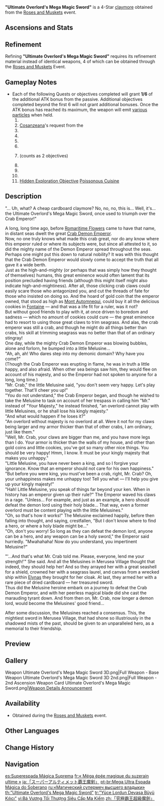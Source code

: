 {{Stub|Missing preview}}
{{Weapon Infobox
|title          = "Ul&shy;ti&shy;mate O&shy;ver&shy;lord's Me&shy;ga Ma&shy;gic Sword"
|id             = 12426
|image          = <gallery>
Weapon Ultimate Overlord's Mega Magic Sword.png|Base
Weapon Ultimate Overlord's Mega Magic Sword 2nd.png|2nd Ascension
</gallery>
|type           = Claymore
|quality        = 4
|obtain         = Events
|event_name     = [[Roses and Muskets]]
|releaseDate    = 2023-12-21
|base_atk       = 44
|2nd_stat_type  = Energy Recharge
|2nd_stat       = 6.7%
|passive        = Melussistance!
|effect         = ATK increased by (var1)%. That's not all! The support from all [[Melusine]]s you've helped in [[Merusea Village]] fills you with strength! Based on the number of them you've helped, your ATK is increased by up to an additional (var1)%.
|eff_rank1_var1 = 12
|eff_rank2_var1 = 15
|eff_rank3_var1 = 18
|eff_rank4_var1 = 21
|eff_rank5_var1 = 24
|eff_att1       = ATK
}}
{{Description|A magical sword that can only be wielded by the ultimate overlord who rules the seas. As it has been made with special water-resistant materials, it will not get ruined by water damage even after being immersed. Why, one might even call it invincible!}}
'''"Ultimate Overlord's Mega Magic Sword"''' is a 4-Star [[claymore]] obtained from the [[Roses and Muskets]] event.

==Ascensions and Stats==
{{Weapon Ascensions and Stats
|ascendMat1 = Broken Goblet of the Pristine Sea
|ascendMat2 = Wine Goblet of the Pristine Sea
|ascendMat3 = Silver Goblet of the Pristine Sea
|ascendMat4 = Golden Goblet of the Pristine Sea
|bossMat1   = Old Operative's Pocket Watch
|bossMat2   = Operative's Standard Pocket Watch	
|bossMat3   = Operative's Constancy
|commonMat1 = Meshing Gear
|commonMat2 = Mechanical Spur Gear
|commonMat3 = Artificed Dynamic Gear
}}

==Refinement==
Refining '''"Ultimate Overlord's Mega Magic Sword"''' requires its refinement material {{Item|Super-Duper Invincible Shining Sparkly Magic Crystal}} instead of identical weapons, 4 of which can be obtained through the [[Roses and Muskets]] Event.

==Gameplay Notes==
* Each of the following Quests or objectives completed will grant '''1/6''' of the additional ATK bonus from the passive. Additional objectives completed beyond the first 6 will not grant additional bonuses. Once the ATK bonus has reached its maximum, the weapon will emit [[#Preview|various particles]] when held.
*# {{Quest|A Gradient of Dreams and Ochre}}
*# [[Cosanzeana]]'s request from the {{Quest|There Will Come Soft Rains}}
*# {{Quest|Fishing Game}}
*# {{Quest|"Hey, This Isn't Pumpkin Soup..."}}
*# {{Quest|The Lone Phantom Sail}}
*# {{Quest|Book of Esoteric Revelations}}
*# {{Quest|Blue Longing of Heart and Moon}} (counts as 2 objectives)
*# {{Quest|The Three Primary Colors of the Solar Corona}}
*# {{Quest|Strange Stone Chronicle (Part 2)}}
*# {{Quest|Echoes of the Ancient World}}
*# [[Hidden Exploration Objective]] [[Poissonous Cuisine]]

==Description==
"... Uh, what? A cheap cardboard claymore? No, no, no, this is... Well, it's... the Ultimate Overlord's Mega Magic Sword, once used to triumph over the Crab Emperor!"

A long, long time ago, before [[Romaritime Flower]]s came to have that name, in distant seas dwelt the great [[Emperor of Fire and Iron|Crab Demon Emperor]].<br>
Now, no one truly knows what made this crab great, nor do any know where this emperor ruled or where its subjects were, but since all attested to it, so did the mighty name of the Demon Emperor spread throughout the seas. Perhaps one might put this down to natural nobility? It was with this thought that the Crab Demon Emperor would slowly come to accept the truth that all gave it a wide berth.<br>
Just as the high-and-mighty (or perhaps that was simply how they thought of themselves) humans, this great eminence would often lament that its position precluded having friends (although this might itself might also indicate high-and-mightiness). After all, those clicking crab claws could easily scare those who antagonized you, and cut the threads of fate for those who insisted on doing so. And the hoard of gold coin that the emperor owned, that stood as high as [[Mont Automnequi]], could buy it all the delicious cookies in [[Fontaine]] &mdash; and that was a life fit for a ruler, was it not?<br>
But without good friends to play with it, at once driven to boredom and sadness &mdash; which no amount of cookies could cure &mdash; the great eminence had to resort to using those great claws to trim seagrass. And alas, the crab emperor was still a crab, and though he might do all things better than crabs, his skill at trimming seagrass was no better than that of an ordinary stingray!<br>
One day, while the mighty Crab Demon Emperor was blowing bubbles, alone and forlorn, he bumped into a little Melusine...<br>
"Ah, ah, ah! Who dares step into my demonic domain? Why have you come?"<br>
(Though the Crab Emperor was erupting in flame, he was in truth a little happy, and also afraid. When other sea beings saw him, they would flee on account of his majesty, and so the Emperor had not spoken to anyone for a long, long time.)<br>
"Mr. Crab," the little Melusine said, "you don't seem very happy. Let's play together. That'll cheer you up!"<br>
"You do not understand," the Crab Emperor began, and though he wished to take the Melusine to task on account of her trespass in calling him "Mr." instead of "Your Majesty," he instead finished, "an overlord cannot play with little Melusines, or he shall lose his kingly majesty."<br>
"And what would happen if he loses it?"<br>
"An overlord without majesty is no overlord at all. Were it not for my claws being larger and my armor thicker than that of other crabs, I am ordinary, just like them."<br>
"Well, Mr. Crab, your claws are bigger than me, and you have more legs than I do. Your armor is thicker than the walls of my house, and other than gold coins and little cookies, you've got so many other nice things. You should be very happy! Hmm, I know. It must be your kingly majesty that makes you unhappy."<br>
"Little Melusine, you have never been a king, and so I forgive your ignorance. Know that an emperor should not care for his own happiness."<br>
"But before you were king, you must've been a crab, right, Mr. Crab? Oh, your unhappiness makes me unhappy too! Tell you what &mdash; I'll help you give up your kingly majesty!"<br>
"Hah! Little Melusine, you speak of things far beyond your ken. When in history has an emperor given up their rule?" The Emperor waved his claws in a rage. "Unless... For example, and just as an example, a hero should defeat the demon lord using their holy blade... That way, even a former overlord must be content playing with the little Melusines."<br>
"Oh, so that's how it works!" The Melusine exclaimed happily, before then falling into thought, and saying, crestfallen, "But I don't know where to find a hero, or where a holy blade might be..."<br>
"Oh, don't you worry! So long as they can defeat the demon lord, anyone can be a hero, and any weapon can be a holy sword," the Emperor said hurriedly. "Mwahahaha! Now do you understand, you impertinent Melusine?"

"'...And that's what Mr. Crab told me. Please, everyone, lend me your strength!'" She said. And all the Melusines in Merusea Village thought that indeed, they should help her! And so they arrayed her with a great seashell for a shield, crowned her with a seagrass laurel, and canvas from a wrecked ship within [[Elynas]] they brought for her cloak. At last, they armed her with a rare piece of dried cardboard &mdash; her treasured sword.<br>
Thus did the Melusine heroine embark on a journey to defeat the Crab Demon Emperor, and with her peerless magical blade did she cast the marauding tyrant down. And from then on, Mr. Crab, now longer a demon lord, would become the Melusines' good friend...

After some discussion, the Melusines reached a consensus. This, the mightiest sword in Merusea Village, that had shone so illustriously in the shadowed mists of the past, should be given to an unparalleled hero, as a memorial to their friendship.

==Preview==
{{Preview
|file    = Weapon Ultimate Overlord's Mega Magic Sword Passive
|caption = Passive: Melussistance! - Maximum ATK Bonus Reached
}}

==Gallery==
<gallery>
Weapon Ultimate Overlord's Mega Magic Sword 3D.png|Full Weapon - Base
Weapon Ultimate Overlord's Mega Magic Sword 3D 2nd.png|Full Weapon - 2nd Ascension
Weapon Card Ultimate Overlord's Mega Magic Sword.png|[https://twitter.com/GenshinImpact/status/1735872891512672446 Weapon Details Announcement]
</gallery>

==Availability==
* Obtained during the [[Roses and Muskets]] event.

==Other Languages==
{{Other Languages
|1_en      = "Ultimate Overlord's Mega Magic Sword"
|1_zhs     = 究极霸王超级魔剑
|1_zhs_rm  = Jiūjí Bàwáng Chāojí Mójiàn
|1_zht     = 究極霸王超級魔劍
|1_zht_rm  = Jiūjí Bàwáng Chāojí Mójiàn
|1_zh_tl   = Ultimate Overlord Super Magic Sword
|1_ja      = 「スーパーアルティメット覇王魔剣」
|1_ja_rm   = "Suupaa Arutimetto Haou Maken"{{Assumed}}
|1_ja_tl   = "Super Ultimate Overlord Magic Sword"
|1_ko      = 슈퍼 울트라 패왕 마검
|1_ko_tl   = 
|1_es      = Superespada Mágica Suprema
|1_es_tl   = Supreme Magic Supersword
|1_fr      = Méga épée magique du suzerain ultime
|1_fr_tl   = Ultimate Overlord's Mega Magic Sword
|1_ru      = «Магический супермеч высшего владыки»
|1_ru_tl   = "Supreme Overlord's Magic Super-Sword"
|1_th      = "Ultimate Overlord's Mega Magic Sword"
|1_vi      = Bá Vương Tối Thượng Siêu Cấp Ma Kiếm
|1_vi_tl   = 
|1_de      = „Megamagisches Schwert des ultimativen Oberherrn“
|1_de_tl   = Mega Magical Sword Of The Ultimate Overlord
|1_id      = "Ultimate Overlord's Mega Magic Sword"
|1_pt      = Mega Ultra Espada Mágica do Soberano
|1_pt_tl   = 
|1_tr      = "Yüce Lordun Devasa Büyü Kılıcı"
|1_tr_tl   = 
|1_it      = Spada magica del Super Signore Supremo
|1_it_tl   = Magic Sword of the Super Overlord

|2_en      = Melussistance!
|2_zhs     = 加油！
|2_zhs_rm  = Jiāyóu!
|2_zht     = 加油！
|2_zht_rm  = Jiāyóu!
|2_zh_tl   = Come on!
|2_ja      = がんばって！
|2_ja_rm   = Ganbatte!
|2_ja_tl   = Go for it!
|2_ko      = 파이팅!
|2_ko_tl   = Go for It!
|2_es      = ¡Tú puedes!
|2_es_tl   = You Can Do It!
|2_fr      = Mélusaide !
|2_fr_tl   = Melusupport!
|2_ru      = Мы верим в тебя!
|2_ru_tl   = We Believe in You!
|2_th      = Melussistance!
|2_vi      = Cố Lên Nào!
|2_vi_tl   = 
|2_de      = Melusinen-Unterstützung
|2_de_tl   = Melusine-Support
|2_id      = Melussistance!
|2_pt      = Você Consegue!
|2_pt_tl   = 
|2_tr      = Melusinalar Arkanda!
|2_tr_tl   = 
|2_it      = Assistenza Melusina!
|2_it_tl   = Melusine Assistance!
}}

==Change History==
{{Change History|4.3}}

==Navigation==
{{Weapon Navbox|Claymores}}

[[es:Superespada Mágica Suprema]]
[[fr:« Méga épée magique du suzerain ultime »]]
[[ja:「スーパーアルティメット覇王魔剣」]]
[[pt-br:Mega Ultra Espada Mágica do Soberano]]
[[ru:«Магический супермеч высшего владыки»]]
[[th:"Ultimate Overlord's Mega Magic Sword"]]
[[tr:"Yüce Lordun Devasa Büyü Kılıcı"]]
[[vi:Bá Vương Tối Thượng Siêu Cấp Ma Kiếm]]
[[zh:「究極霸王超級魔劍」]]